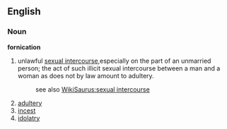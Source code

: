 ==English==

===Noun===

'''fornication'''

#unlawful [[sexual intercourse]],especially on the part of an unmarried person; the act of such illicit sexual intercourse between a man and a woman as does not by law amount to adultery.
#:see also [[WikiSaurus:sexual intercourse]]
#[[adultery]]
#[[incest]]
#[[idolatry]]